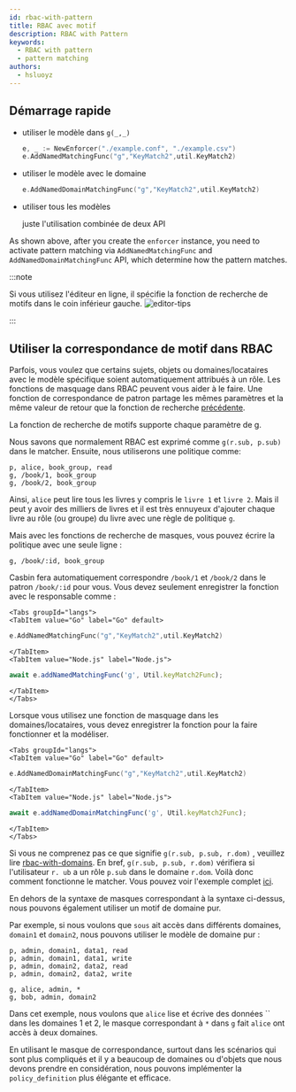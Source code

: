 ```yaml
---
id: rbac-with-pattern
title: RBAC avec motif
description: RBAC with Pattern
keywords:
  - RBAC with pattern
  - pattern matching
authors:
  - hsluoyz
---
```




## Démarrage rapide

- utiliser le modèle dans `g(_,_)`

  ```go
  e, _ := NewEnforcer("./example.conf", "./example.csv")
  e.AddNamedMatchingFunc("g","KeyMatch2",util.KeyMatch2)
  ```

- utiliser le modèle avec le domaine

  ```go
  e.AddNamedDomainMatchingFunc("g","KeyMatch2",util.KeyMatch2)
  ```
- utiliser tous les modèles

  juste l'utilisation combinée de deux API

As shown above, after you create the `enforcer` instance, you need to activate pattern matching via `AddNamedMatchingFunc` and `AddNamedDomainMatchingFunc` API,  which determine how the pattern matches.

:::note

Si vous utilisez l'éditeur en ligne, il spécifie la fonction de recherche de motifs dans le coin inférieur gauche. ![editor-tips](/img/editor-tips.png)

:::

## Utiliser la correspondance de motif dans RBAC

Parfois, vous voulez que certains sujets, objets ou domaines/locataires avec le modèle spécifique soient automatiquement attribués à un rôle. Les fonctions de masquage dans RBAC peuvent vous aider à le faire. Une fonction de correspondance de patron partage les mêmes paramètres et la même valeur de retour que la fonction de recherche [précédente](/docs/syntax-for-models#functions-in-matchers).

La fonction de recherche de motifs supporte chaque paramètre de g.

Nous savons que normalement RBAC est exprimé comme `g(r.sub, p.sub)` dans le matcher. Ensuite, nous utiliserons une politique comme:

```
p, alice, book_group, read
g, /book/1, book_group
g, /book/2, book_group
```

Ainsi, `alice` peut lire tous les livres y compris le `livre 1` et `livre 2`. Mais il peut y avoir des milliers de livres et il est très ennuyeux d'ajouter chaque livre au rôle (ou groupe) du livre avec une règle de politique `g`.

Mais avec les fonctions de recherche de masques, vous pouvez écrire la politique avec une seule ligne :

```
g, /book/:id, book_group
```

Casbin fera automatiquement correspondre `/book/1` et `/book/2` dans le patron `/book/:id` pour vous. Vous devez seulement enregistrer la fonction avec le responsable comme :

```mdx-code-block
<Tabs groupId="langs">
<TabItem value="Go" label="Go" default>
```

```go
e.AddNamedMatchingFunc("g","KeyMatch2",util.KeyMatch2)
```

```mdx-code-block
</TabItem>
<TabItem value="Node.js" label="Node.js">
```

```typescript
await e.addNamedMatchingFunc('g', Util.keyMatch2Func);
```

```mdx-code-block
</TabItem>
</Tabs>
```

Lorsque vous utilisez une fonction de masquage dans les domaines/locataires, vous devez enregistrer la fonction pour la faire fonctionner et la modéliser.

```mdx-code-block
<Tabs groupId="langs">
<TabItem value="Go" label="Go" default>
```

```go
e.AddNamedDomainMatchingFunc("g","KeyMatch2",util.KeyMatch2)
```

```mdx-code-block
</TabItem>
<TabItem value="Node.js" label="Node.js">
```

```typescript
await e.addNamedDomainMatchingFunc('g', Util.keyMatch2Func);
```

```mdx-code-block
</TabItem>
</Tabs>
```

Si vous ne comprenez pas ce que signifie `g(r.sub, p.sub, r.dom)` , veuillez lire [rbac-with-domains](/docs/rbac-with-domains). En bref, `g(r.sub, p.sub, r.dom)` vérifiera si l'utilisateur `r. ub` a un rôle `p.sub` dans le domaine `r.dom`. Voilà donc comment fonctionne le matcher. Vous pouvez voir l'exemple complet [ici](https://github.com/casbin/casbin/blob/dbdb6cbe2e7a80863e4951f9ff36da07fef01b75/model_test.go#L278-L307).

En dehors de la syntaxe de masques correspondant à la syntaxe ci-dessus, nous pouvons également utiliser un motif de domaine pur.

Par exemple, si nous voulons que `sous` ait accès dans différents domaines, `domain1` et `domain2`, nous pouvons utiliser le modèle de domaine pur :

```
p, admin, domain1, data1, read
p, admin, domain1, data1, write
p, admin, domain2, data2, read
p, admin, domain2, data2, write

g, alice, admin, *
g, bob, admin, domain2
```

Dans cet exemple, nous voulons que `alice` lise et écrive des données `` dans les domaines 1 et 2, le masque correspondant à `*` dans `g` fait `alice` ont accès à deux domaines.

En utilisant le masque de correspondance, surtout dans les scénarios qui sont plus compliqués et il y a beaucoup de domaines ou d'objets que nous devons prendre en considération, nous pouvons implémenter la `policy_definition` plus élégante et efficace.
